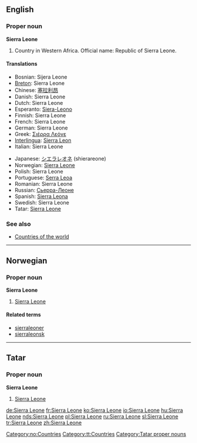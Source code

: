 ==English==

===Proper noun===
'''Sierra Leone'''

# Country in Western Africa. Official name: Republic of Sierra Leone.

====Translations====
{{top}}
*Bosnian: Sijera Leone {{f}}
*[[Breton]]: Sierra Leone
*Chinese: [[塞拉利昂]]
*Danish: Sierra Leone
*Dutch: Sierra Leone
*Esperanto: [[Siera-Leono]]
*Finnish: Sierra Leone
*French: Sierra Leone {{f}}
*German: Sierra Leone
*Greek: [[Σιέρρα Λεόνε]] {{f}}
*[[Interlingua]]: [[Sierra Leon]]
*Italian: Sierra Leone {{f}}
{{mid}}
*Japanese: [[シエラレオネ]] (shierareone)
*Norwegian: [[#Norwegian|Sierra Leone]]
*Polish: Sierra Leone
*Portuguese: [[Serra Leoa]]
*Romanian: Sierra Leone
*Russian: [[Сьерра-Леоне]]
*Spanish: [[Sierra Leona]]
*Swedish: Sierra Leone
*Tatar: [[Sierra Leone#Tatar|Sierra Leone]]
{{bottom}}

===See also===
* [[Countries of the world]]

----

==Norwegian==

===Proper noun===
'''Sierra Leone'''

# [[#English|Sierra Leone]]

====Related terms====
*[[sierraleoner]]
*[[sierraleonsk]]

[[Category:no:Countries]]

----

==Tatar==

===Proper noun===
'''Sierra Leone'''

# [[Sierra Leone#English|Sierra Leone]]

[[Category:tt:Countries]]
[[Category:Tatar proper nouns]]

[[de:Sierra Leone]]
[[fr:Sierra Leone]]
[[ko:Sierra Leone]]
[[io:Sierra Leone]]
[[hu:Sierra Leone]]
[[nds:Sierra Leone]]
[[pl:Sierra Leone]]
[[ru:Sierra Leone]]
[[sl:Sierra Leone]]
[[tr:Sierra Leone]]
[[zh:Sierra Leone]]